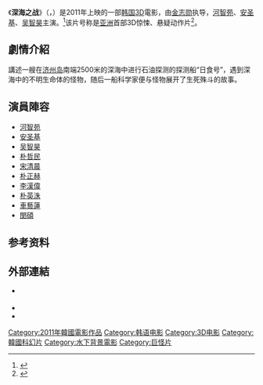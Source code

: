 {{noteTA
|T=zh-hk:7號異煞; zh-tw:7號禁地; zh-cn:深海之战;
|G1=Show
|1=zh-hk:7號異煞; zh-tw:7號禁地; zh-hans:深海之战;
}}
{{Infobox Film
| name           = 深海之战
|original_name = {{lang|ko|7광구}}
| image          = Sector 7.JPG
| image size     = 
| caption        = 韩国海报
| cn_name        = 深海之战
| hk_name        = 7號異煞
| tw_name        = 7號禁地
| alt            = 
| director       = [[金志勋|金志勋]]
| producer       = [[尹济均|尹济均]]
| writer         = 
| screenplay     = [[尹济均|尹济均]]
| story          = 
| admissions     =
| based on       =
| narrator       = 
| starring       = {{ubl|[[河智苑|河智苑]]|[[安圣基|安圣基]]|[[吴智昊|吴智昊]]|[[朴哲民_(演員)|朴哲民]]|[[宋清晨|宋清晨]]}}
| music          = 
| cinematography = 
| editing        = 
| studio         = 
| distributor    = 
| released       ={{KOR}} 2011年8月4日<br />{{TWN}} 2011年10月17日<br />{{CHN}} 2011年12月6日<br />{{HK}} 2011年12月8日 
| runtime        = 112分鐘
| country        = {{KOR}}
| language       = [[韓语|韓语]]
| budget         = $1千万
| gross          = 
}}
《'''深海之战'''》（{{kor|k=7광구|hanja=七鑛區|rm=Chilgwanggu}}，{{lang-en|'''''Sector 7'''''}}）是2011年上映的一部[[韩国|韩国]][[三维电影|3D]]電影，由[[金志勋|金志勋]]执导，[[河智苑|河智苑]]、[[安圣基|安圣基]]、[[吴智昊|吴智昊]]主演。<ref>{{cite web |url=http://movie.now.com/home/movie?id=Sector7 |title=存档副本 |accessdate=2011年12月11日 |deadurl=yes |archiveurl=https://web.archive.org/web/20111201165755/http://movie.now.com/home/movie?id=Sector7 |archivedate=2011年12月1日 |df= }}</ref>该片号称是[[亚洲|亚洲]]首部3D惊悚、悬疑动作片<ref>{{cite web | language = zh-cn | publisher = 网易 | title = 《深海之战》发中文海报 主打亚洲首部3D惊悚片 | url = http://ent.163.com/11/1115/07/7ISRLMJP000300B1.html | date =  | accessdate = 2011-11-15 | archive-date = 2019-08-16 | archive-url = https://web.archive.org/web/20190816193230/http://ent.163.com/11/1115/07/7ISRLMJP000300B1.html | dead-url = no }}</ref>。

== 劇情介紹 ==
講述一艘在[[济州岛|济州岛]]南端2500米的深海中进行石油探测的探测船“日食号”，遇到深海中的不明生命体的怪物，随后一船科学家便与怪物展开了生死殊斗的故事。
== 演員陣容 ==
*[[河智苑|河智苑]]
*[[安圣基|安圣基]]
*[[吴智昊|吴智昊]]
*[[朴哲民_(演員)|朴哲民]]
*[[宋清晨|宋清晨]]
*[[朴正赫|朴正赫]]
*[[李漢偉|李漢偉]]
*[[朴英洙|朴英洙]]
*[[車藝蓮|車藝蓮]]
*[[閔碩|閔碩]]
== 参考资料 ==
{{reflist}}

== 外部連結 ==
* {{Official website|http://www.2011sector7.co.kr/}} {{ko icon}}
* {{Imdb title|1934381|Sector 7}}
* {{hancinema film|Sector_7}}

{{DEFAULTSORT:shen}}
[[Category:2011年韓國電影作品|Category:2011年韓國電影作品]]
[[Category:韩语电影|Category:韩语电影]]
[[Category:3D电影|Category:3D电影]]
[[Category:韓國科幻片|Category:韓國科幻片]]
[[Category:水下背景電影|Category:水下背景電影]]
[[Category:巨怪片|Category:巨怪片]]